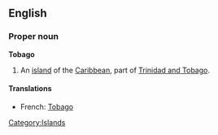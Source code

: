==English==
===Proper noun===
{{wikipedia}}
'''Tobago'''

#An [[island]] of the [[Caribbean]], part of [[Trinidad and Tobago]].

====Translations====
*French: [[Tobago#French|Tobago]]

[[Category:Islands]]
